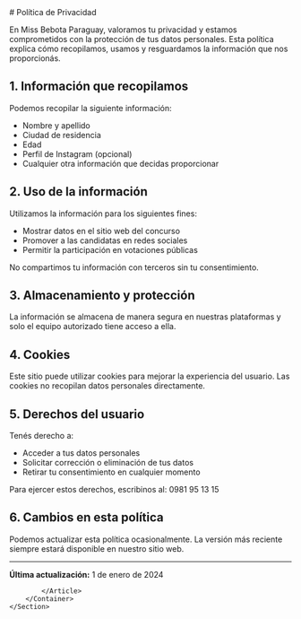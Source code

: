 
<Layout title="Privacy Policy" description="Our privacy policy.">
    <Section>
        <Container>
            <Article contain>
                # Política de Privacidad

En Miss Bebota Paraguay, valoramos tu privacidad y estamos comprometidos con la protección de tus datos personales. Esta política explica cómo recopilamos, usamos y resguardamos la información que nos proporcionás.

## 1. Información que recopilamos

Podemos recopilar la siguiente información:

- Nombre y apellido
- Ciudad de residencia
- Edad
- Perfil de Instagram (opcional)
- Cualquier otra información que decidas proporcionar

## 2. Uso de la información

Utilizamos la información para los siguientes fines:

- Mostrar datos en el sitio web del concurso
- Promover a las candidatas en redes sociales
- Permitir la participación en votaciones públicas

No compartimos tu información con terceros sin tu consentimiento.

## 3. Almacenamiento y protección

La información se almacena de manera segura en nuestras plataformas y solo el equipo autorizado tiene acceso a ella.

## 4. Cookies

Este sitio puede utilizar cookies para mejorar la experiencia del usuario. Las cookies no recopilan datos personales directamente.

## 5. Derechos del usuario

Tenés derecho a:

- Acceder a tus datos personales
- Solicitar corrección o eliminación de tus datos
- Retirar tu consentimiento en cualquier momento

Para ejercer estos derechos, escribinos al: 0981 95 13 15

## 6. Cambios en esta política

Podemos actualizar esta política ocasionalmente. La versión más reciente siempre estará disponible en nuestro sitio web.

---

**Última actualización:** 1 de enero de 2024

            </Article>
        </Container>
    </Section>

</Layout>
